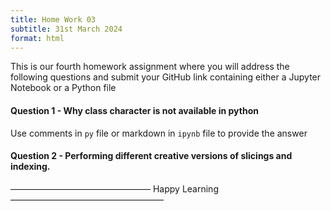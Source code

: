 ```yaml
---
title: Home Work 03
subtitle: 31st March 2024
format: html
---
```


This is our fourth homework assignment where you will address the following questions and submit your GitHub link containing either a Jupyter Notebook or a Python file

#### Question 1 - Why class character is not available in python

Use comments in `py` file or markdown in `ipynb` file to provide the answer

#### Question 2 - Performing different creative versions of slicings and indexing.


------------------------------------------------ Happy Learning -----------------------------------------------------

```{=html}
<script src="https://giscus.app/client.js"
        data-repo="ArunKoundinya/AIBasicswithAK"
        data-repo-id="R_kgDOLXPVRw"
        data-category="General"
        data-category-id="DIC_kwDOLXPVR84CdeVx"
        data-mapping="pathname"
        data-strict="0"
        data-reactions-enabled="1"
        data-emit-metadata="0"
        data-input-position="bottom"
        data-theme="purple_dark"
        data-lang="en"
        crossorigin="anonymous"
        async>
</script>
```